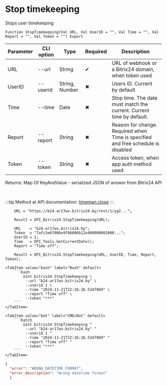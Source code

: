 ﻿---
sidebar_position: 7
---


# Stop timekeeping
 Stops user timekeeping



`Function StopTimekeeping(Val URL, Val UserID = "", Val Time = "", Val Report = "", Val Token = "") Export`

  | Parameter | CLI option | Type | Required | Description |
  |-|-|-|-|-|
  | URL | --url | String | &#x2714; | URL of webhook or a Bitrix24 domain, when token used |
  | UserID | --userid | String, Number | &#x2716; | Users ID. Current by default |
  | Time | --time | Date | &#x2716; | Stop time. The date must match the current. Current time by default. |
  | Report | --report | String | &#x2716; | Reason for change. Required when Time is specified and free schedule is disabled |
  | Token | --token | String | &#x2716; | Access token, when app auth method used |

  
  Returns:  Map Of KeyAndValue - serialized JSON of answer from Bitrix24 API

<br/>

:::tip
Method at API documentation: [timeman.close](https://dev.1c-bitrix.ru/rest_help/timeman/base/timeman_close.php)
:::
<br/>


```bsl title="1C:Enterprise/OneScript code example"
    URL = "https://b24-ar17wx.bitrix24.by/rest/1/yg2...";

    Result = OPI_Bitrix24.StopTimekeeping(URL);

    URL    = "b24-ar17wx.bitrix24.by";
    Token  = "7afc3e67006e9f06006b12e400000001000...";
    UserID = 1;
    Time   = OPI_Tools.GetCurrentDate();
    Report = "Time off";

    Result = OPI_Bitrix24.StopTimekeeping(URL, UserID, Time, Report, Token);
```
 

 <Tabs>
  
    <TabItem value="bash" label="Bash" default>
        ```bash
            oint bitrix24 StopTimekeeping \
             --url "b24-ar17wx.bitrix24.by" \
             --userid 1 \
             --time "2024-11-21T22:16:16.5347069" \
             --report "Time off" \
             --token "***"
        ```
    </TabItem>
  
    <TabItem value="bat" label="CMD/Bat" default>
        ```batch
            oint bitrix24 StopTimekeeping ^
             --url "b24-ar17wx.bitrix24.by" ^
             --userid 1 ^
             --time "2024-11-21T22:16:16.5347069" ^
             --report "Time off" ^
             --token "***"
        ```
    </TabItem>
</Tabs>


```json title="Result"
{
  "error": "WRONG_DATETIME_FORMAT",
  "error_description": "Wrong datetime format"
  }
```
